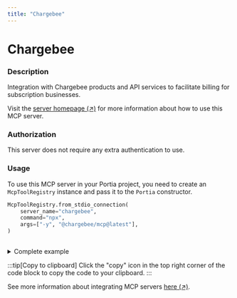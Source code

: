 ```yaml
---
title: "Chargebee"
---
```

<!-- WARNING: This file is auto-generated by generate_tool_docs.py. Do not edit manually. -->


# Chargebee

### Description

Integration with Chargebee products and API services to facilitate billing for subscription businesses.

Visit the [server homepage (↗)](https://github.com/chargebee/agentkit/tree/HEAD/modelcontextprotocol) for more information about how to use this MCP server.

### Authorization

This server does not require any extra authentication to use.

### Usage

To use this MCP server in your Portia project, you need to create an `McpToolRegistry` instance and pass it to the `Portia` constructor.

```python
McpToolRegistry.from_stdio_connection(
    server_name="chargebee",
    command="npx",
    args=["-y", "@chargebee/mcp@latest"],
)
                    
```

<details>
<summary>Complete example</summary>

Equip your `Portia` instance with the tools from the MCP server, in addition to the default tools from the `DefaultToolRegistry`:

```python
from portia import DefaultToolRegistry, McpToolRegistry, Portia, Config

config = Config.from_default()
tool_registry = DefaultToolRegistry(config) +  McpToolRegistry.from_stdio_connection(
    server_name="chargebee",
    command="npx",
    args=["-y", "@chargebee/mcp@latest"],
)
                    

portia = Portia(config=config, tools=tool_registry)
```

</details>

:::tip[Copy to clipboard]
Click the "copy" icon in the top right corner of the code block to copy the code to your clipboard.
:::

See more information about integrating MCP servers [here (↗)](/mcp-servers).

